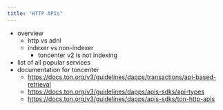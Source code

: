```yaml
---
title: "HTTP APIs"
---
```


- overview
    - http vs adnl
    - indexer vs non-indexer
        - toncenter v2 is not indexing
- list of all popular services
- documentation for toncenter
    - https://docs.ton.org/v3/guidelines/dapps/transactions/api-based-retrieval
    - https://docs.ton.org/v3/guidelines/dapps/apis-sdks/api-types
    - https://docs.ton.org/v3/guidelines/dapps/apis-sdks/ton-http-apis